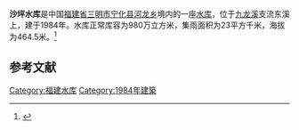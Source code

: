 {{Infobox Reservoir 
|name = 沙坪水库
|nickname = 
|image = 
|image_caption = 
|map = 
|map_caption = 
|pushpin_map = China Fujian
|pushpin_map_caption = 
|code = BGC12100393
|class = 
|location_of_reservoir = [[福建省|福建省]][[三明市|三明市]][[宁化县|宁化县]][[河龙乡|河龙乡]]
|location_of_dam = 
|inflow = 
|outflow = 
|catchment_area = 23
|reservoir_area = 
|mean_depth = 
|maximum_depth = 
|flood_level = 
|normal_water_level = 
|dead_water_level = 
|water_quality = 
|island = 
|maximum_storage_capacity = 
|normal_storage_capacity = 980万
|dead_storage_capacity = 
|type_of_dam = 
|elevation_of_dam = 
|height_of_dam = 
|length_of_dam = 
|width_of_dam = 
|installed_capacity = 
|irrigated_area =
|start = 
|complete = 1984年
|cost = 
|emigrate = 
|latd = 26.4258
|latm = 
|lats = 
|latNS = N
|longd = 116.6719
|longm = 
|longs = 
|longEW = E
|website = 
|footnotes = 
}}
<mapframe latitude="26.4258" longitude="116.6719" zoom="14" width="280" height="300" align="right" />
'''沙坪水库'''是中国[[福建省|福建省]][[三明市|三明市]][[宁化县|宁化县]][[河龙乡|河龙乡]]境内的一座[[水库|水库]]，位于[[九龙溪|九龙溪]]支流东溪上，建于1984年。水库正常库容为980万立方米，集雨面积为23平方千米，海拔为464.5米。<ref>{{cite web|url=http://brim.ihb.ac.cn/12/CN/12.asp |title=中国大中型水库基本特征数据库 |work=中国生物多样性信息系统内陆水体生物学分部 |deadurl=yes |archiveurl=https://web.archive.org/web/20120402061833/http://brim.ihb.ac.cn/12/CN/12.asp |archivedate=2012-04-02 }}</ref>
== 参考文献 ==
{{Reflist}}

{{福建小作品}}

[[Category:福建水库|Category:福建水库]]
[[Category:1984年建築|Category:1984年建築]]